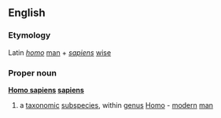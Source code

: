 ==English==
===Etymology===
Latin ''[[homo]]'' [[man]] + ''[[sapiens]]'' [[wise]]

===Proper noun===
{{wikipedia}}
'''[[Homo sapiens]] [[sapiens]]'''

#a [[taxonomic]] [[subspecies]], within [[genus]] [[Homo]] - [[modern]] [[man]]

{{wikispecies}}